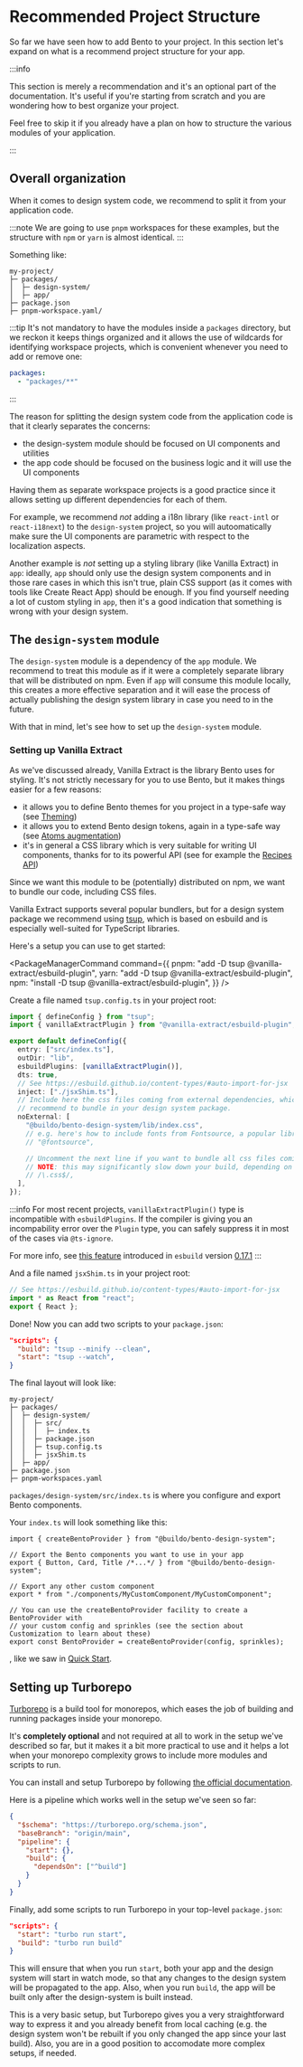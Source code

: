 
# Recommended Project Structure

So far we have seen how to add Bento to your project. In this section let's expand on what is a recommend project structure for your app.

:::info

This section is merely a recommendation and it's an optional part of the documentation.
It's useful if you're starting from scratch and you are wondering how to best organize your project.

Feel free to skip it if you already have a plan on how to structure the various modules of your application.

:::

## Overall organization

When it comes to design system code, we recommend to split it from your application code.

:::note
We are going to use `pnpm` workspaces for these examples, but the structure with `npm` or `yarn` is almost identical.
:::

Something like:

```
my-project/
├─ packages/
│  ├─ design-system/
│  ├─ app/
├─ package.json
├─ pnpm-workspace.yaml/
```

:::tip
It's not mandatory to have the modules inside a `packages` directory, but we reckon it keeps things organized and it allows the use
of wildcards for identifying workspace projects, which is convenient whenever you need to add or remove one:

```yaml title="my-project/pnpm-workspace.yaml"
packages:
  - "packages/**"
```

:::

The reason for splitting the design system code from the application code is that it clearly separates the concerns:

- the design-system module should be focused on UI components and utilities
- the app code should be focused on the business logic and it will use the UI components

Having them as separate workspace projects is a good practice since it allows setting up different dependencies for each of them.

For example, we recommend _not_ adding a i18n library (like `react-intl` or `react-i18next`) to the `design-system` project, so you
will autoomatically make sure the UI components are parametric with respect to the localization aspects.

Another example is _not_ setting up a styling library (like Vanilla Extract) in `app`: ideally, `app` should only use the design system components
and in those rare cases in which this isn't true, plain CSS support (as it comes with tools like Create React App) should be enough.
If you find yourself needing a lot of custom styling in `app`, then it's a good indication that something is wrong with your design system.

## The `design-system` module

The `design-system` module is a dependency of the `app` module. We recommend to treat this module as if it were a completely separate library that will be distributed on npm.
Even if `app` will consume this module locally, this creates a more effective separation and it will ease the process of actually publishing the design system library
in case you need to in the future.

With that in mind, let's see how to set up the `design-system` module.

### Setting up Vanilla Extract

As we've discussed already, Vanilla Extract is the library Bento uses for styling. It's not strictly necessary for you to use Bento, but it makes things easier for a few reasons:

- it allows you to define Bento themes for you project in a type-safe way (see [Theming](../Customization/theming))
- it allows you to extend Bento design tokens, again in a type-safe way (see [Atoms augmentation](../Customization/atoms-augmentation))
- it's in general a CSS library which is very suitable for writing UI components, thanks for to its powerful API (see for example the [Recipes API](https://vanilla-extract.style/documentation/recipes-api/))

Since we want this module to be (potentially) distributed on npm, we want to bundle our code, including CSS files.

Vanilla Extract supports several popular bundlers, but for a design system package we recommend using [tsup](https://tsup.egoist.sh/), which is based on esbuild and is especially well-suited for TypeScript libraries.

Here's a setup you can use to get started:

<PackageManagerCommand
  command={{
    pnpm: "add -D tsup @vanilla-extract/esbuild-plugin",
    yarn: "add -D tsup @vanilla-extract/esbuild-plugin",
    npm: "install -D tsup @vanilla-extract/esbuild-plugin",
  }}
/>

Create a file named `tsup.config.ts` in your project root:

```ts
import { defineConfig } from "tsup";
import { vanillaExtractPlugin } from "@vanilla-extract/esbuild-plugin";

export default defineConfig({
  entry: ["src/index.ts"],
  outDir: "lib",
  esbuildPlugins: [vanillaExtractPlugin()],
  dts: true,
  // See https://esbuild.github.io/content-types/#auto-import-for-jsx
  inject: ["./jsxShim.ts"],
  // Include here the css files coming from external dependencies, which we
  // recommend to bundle in your design system package.
  noExternal: [
    "@buildo/bento-design-system/lib/index.css",
    // e.g. here's how to include fonts from Fontsource, a popular library for self-hosting fonts
    // "@fontsource",

    // Uncomment the next line if you want to bundle all css files coming from external dependencies
    // NOTE: this may significantly slow down your build, depending on your setup.
    // /\.css$/,
  ],
});
```

:::info
For most recent projects, `vanillaExtractPlugin()` type is incompatible with `esbuildPlugins`.
If the compiler is giving you an incompability error over the `Plugin` type, you can safely suppress
it in most of the cases via `@ts-ignore`.

For more info, see [this feature](https://github.com/evanw/esbuild/commit/01efc056ac5bd0eed987c9dd592b443e6974742c#diff-53664fbdfc62af3b722184289b51ff956243fc8f7e81fb9d0548219307587f7cR136)
introduced in `esbuild` version [0.17.1](https://github.com/evanw/esbuild/releases/tag/v0.17.1)
:::

And a file named `jsxShim.ts` in your project root:

```ts
// See https://esbuild.github.io/content-types/#auto-import-for-jsx
import * as React from "react";
export { React };
```

Done! Now you can add two scripts to your `package.json`:

```json title="my-project/packages/design-system/package.json"
"scripts": {
  "build": "tsup --minify --clean",
  "start": "tsup --watch",
}
```

The final layout will look like:

```
my-project/
├─ packages/
│  ├─ design-system/
│  │  ├─ src/
│  │  │  ├─ index.ts
│  │  ├─ package.json
│  │  ├─ tsup.config.ts
│  │  ├─ jsxShim.ts
│  ├─ app/
├─ package.json
├─ pnpm-workspaces.yaml
```

`packages/design-system/src/index.ts` is where you configure and export Bento components.

Your `index.ts` will look something like this:

```tsx title="my-project/packages/design-system/src/index.ts"
import { createBentoProvider } from "@buildo/bento-design-system";

// Export the Bento components you want to use in your app
export { Button, Card, Title /*...*/ } from "@buildo/bento-design-system";

// Export any other custom component
export * from "./components/MyCustomComponent/MyCustomComponent";

// You can use the createBentoProvider facility to create a BentoProvider with
// your custom config and sprinkles (see the section about Customization to learn about these)
export const BentoProvider = createBentoProvider(config, sprinkles);
```

, like we saw in [Quick Start](./Quick-Start).

## Setting up Turborepo

[Turborepo](https://turborepo.org/) is a build tool for monorepos, which eases the job of building and running packages inside your monorepo.

It's **completely optional** and not required at all to work in the setup we've described so far, but it makes it a bit more practical to use and it helps a lot when your monorepo complexity grows
to include more modules and scripts to run.

You can install and setup Turborepo by following [the official documentation](https://turborepo.org/docs/getting-started).

Here is a pipeline which works well in the setup we've seen so far:

```json title="my-project/turbo.json"
{
  "$schema": "https://turborepo.org/schema.json",
  "baseBranch": "origin/main",
  "pipeline": {
    "start": {},
    "build": {
      "dependsOn": ["^build"]
    }
  }
}
```

Finally, add some scripts to run Turborepo in your top-level `package.json`:

```json title="my-project/package.json"
"scripts": {
  "start": "turbo run start",
  "build": "turbo run build"
}
```

This will ensure that when you run `start`, both your app and the design system will start in watch mode, so that any changes to the design system will be propagated to the app.
Also, when you run `build`, the app will be built only after the design-system is built instead.

This is a very basic setup, but Turborepo gives you a very straightforward way to express it and you already benefit from local caching (e.g. the design system won't be rebuilt if you only changed the app since your last build).
Also, you are in a good position to accomodate more complex setups, if needed.
